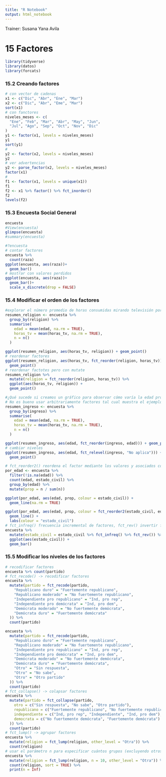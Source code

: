 ---
title: "R Notebook"
output: html_notebook
---
Trainer: Susana Yana Avila

<h1> 15 Factores</h1>

```{r}
library(tidyverse)
library(datos)
library(forcats)
```
<h3> 15.2 Creando factores </h3>
```{r}
# con vector de cadenas
x1 <- c("Dic", "Abr", "Ene", "Mar")
x2 <- c("Dic", "Abr", "Eme", "Mar")
sort(x1)
# con fanctores
niveles_meses <- c(
  "Ene", "Feb", "Mar", "Abr", "May", "Jun",
  "Jul", "Ago", "Sep", "Oct", "Nov", "Dic"
)
y1 <- factor(x1, levels = niveles_meses)
y1
sort(y1)
# 
y2 <- factor(x2, levels = niveles_meses)
y2
# ver advertencias
y2 <- parse_factor(x2, levels = niveles_meses)
factor(x1)
# 
f1 <- factor(x1, levels = unique(x1))
f1
f2 <- x1 %>% factor() %>% fct_inorder()
f2
levels(f2)
```

<h3> 15.3 Encuesta Social General</h3>
```{r}
encuesta
#View(encuesta)
glimpse(encuesta)
#summary(encuesta)
```


```{r}
#?encuesta
# contar factores
encuesta %>%
  count(raza)
ggplot(encuesta, aes(raza))+
  geom_bar()
# mostrar con valores perdidos
ggplot(encuesta, aes(raza))+
  geom_bar()+
  scale_x_discrete(drop = FALSE)
```

<h3> 15.4 Modificar el orden de los factores </h3>
```{r}
#explorar el número promedio de horas consumidas mirando televisión por día, para cada religión:
resumen_religion <- encuesta %>%
  group_by(religion) %>%
  summarise(
    edad = mean(edad, na.rm = TRUE),
    horas_tv = mean(horas_tv, na.rm = TRUE),
    n = n()
  )

ggplot(resumen_religion, aes(horas_tv, religion)) + geom_point()
# reordenar factores
ggplot(resumen_religion, aes(horas_tv, fct_reorder(religion, horas_tv))) +
  geom_point()
# reordenar factotes pero con mutate
resumen_religion %>%
  mutate(religion = fct_reorder(religion, horas_tv)) %>%
  ggplot(aes(horas_tv, religion)) +
  geom_point()
```


```{r}
#¿Qué sucede si creamos un gráfico para observar cómo varía la edad promedio para cada ingreso reportado?
# No es bueno usar arbitrariamente factores tal cual muestra el ejemplo siguiente:
resumen_ingreso <- encuesta %>%
  group_by(ingreso) %>%
  summarise(
    edad = mean(edad, na.rm = TRUE),
    horas_tv = mean(horas_tv, na.rm = TRUE),
    n = n()
  )

ggplot(resumen_ingreso, aes(edad, fct_reorder(ingreso, edad))) + geom_point()
# cambiar niveles
ggplot(resumen_ingreso, aes(edad, fct_relevel(ingreso, "No aplica"))) +
  geom_point()

# fct_reorder2() reordena el factor mediante los valores y asociados con los valores x más grandes
por_edad <- encuesta %>%
  filter(!is.na(edad)) %>%
  count(edad, estado_civil) %>%
  group_by(edad) %>%
  mutate(prop = n / sum(n))

ggplot(por_edad, aes(edad, prop, colour = estado_civil)) +
  geom_line(na.rm = TRUE)

ggplot(por_edad, aes(edad, prop, colour = fct_reorder2(estado_civil, edad, prop))) +
  geom_line() +
  labs(colour = "estado_civil")
# fct_infreq() frecuencia incremental de factores, fct_rev() invertir factores
encuesta %>%
  mutate(estado_civil = estado_civil %>% fct_infreq() %>% fct_rev()) %>%
  ggplot(aes(estado_civil)) +
  geom_bar()
``` 

<h3>15.5 Modificar los niveles de los factores </h3>
```{r}
# recodificar factores
encuesta %>% count(partido)
# fct_recode() -> recodificar factores
encuesta %>%
  mutate(partido = fct_recode(partido,
    "Republicano duro" = "Fuertemente republicano",
    "Republicano moderado" = "No fuertemente republicano",
    "Independiente pro republicano" = "Ind, pro rep",
    "Independiente pro demócrata" = "Ind, pro dem",
    "Demócrata moderado" = "No fuertemente demócrata",
    "Demócrata duro" = "Fuertemente demócrata"
  )) %>%
  count(partido)

encuesta %>%
  mutate(partido = fct_recode(partido,
    "Republicano duro" = "Fuertemente republicano",
    "Republicano moderado" = "No fuertemente republicano",
    "Independiente pro republicano" = "Ind, pro rep",
    "Independiente pro demócrata" = "Ind, pro dem",
    "Demócrata moderado" = "No fuertemente demócrata",
    "Demócrata duro" = "Fuertemente demócrata",
    "Otro" = "Sin respuesta",
    "Otro" = "No sabe",
    "Otro" = "Otro partido"
  )) %>%
  count(partido)
# fct_collapse() -> colapsar factores
encuesta %>%
  mutate(partido = fct_collapse(partido,
    otro = c("Sin respuesta", "No sabe", "Otro partido"),
    republicano = c("Fuertemente republicano", "No fuertemente republicano"),
    independiente = c("Ind, pro rep", "Independiente", "Ind, pro dem"),
    democrata = c("No fuertemente demócrata", "Fuertemente demócrata")
  )) %>%
  count(partido)
# fct_lump() -> agrupar factores
encuesta %>%
  mutate(religion = fct_lump(religion, other_level = "Otra")) %>%
  count(religion)
# usar el parámetro n para especificar cuántos grupos (excluyendo otros) queremos colapsar:
encuesta %>%
  mutate(religion = fct_lump(religion, n = 10, other_level = "Otra")) %>%
  count(religion, sort = TRUE) %>%
  print(n = Inf)
```